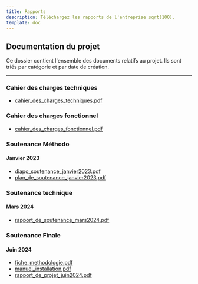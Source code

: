 ```yaml
---
title: Rapports
description: Téléchargez les rapports de l'entreprise sqrt(100).
template: doc
---
```




## Documentation du projet

Ce dossier contient l'ensemble des documents relatifs au projet. Ils sont triés par catégorie et par date de création.

***

### Cahier des charges techniques

* [cahier_des_charges_techniques.pdf](https://github.com/jean-voila/sqrt100/blob/7fcce5d87dc61cc3332626af5002ea1980953265/Fichiers/CDCT/cahier_des_charges_techniques.pdf)

### Cahier des charges fonctionnel

* [cahier_des_charges_fonctionnel.pdf](https://github.com/jean-voila/sqrt100/blob/7fcce5d87dc61cc3332626af5002ea1980953265/Fichiers/CDCF/cahier_des_charges_fonctionnel.pdf)

### Soutenance Méthodo
#### Janvier 2023

* [diapo_soutenance_janvier2023.pdf](https://github.com/jean-voila/sqrt100/blob/7fcce5d87dc61cc3332626af5002ea1980953265/Fichiers/SOUTENANCE_METHODO_janvier2023/diapo_soutenance_janvier2023.pdf)
* [plan_de_soutenance_janvier2023.pdf](https://github.com/jean-voila/sqrt100/blob/7fcce5d87dc61cc3332626af5002ea1980953265/Fichiers/SOUTENANCE_METHODO_janvier2023/plan_de_soutenance_janvier2023.pdf)

### Soutenance technique
#### Mars 2024

* [rapport_de_soutenance_mars2024.pdf](https://github.com/jean-voila/sqrt100/blob/7fcce5d87dc61cc3332626af5002ea1980953265/Fichiers/SOUTENANCE_TECHNIQUE_mars2024/rapport_de_soutenance_mars2024.pdf)

### Soutenance Finale
#### Juin 2024

* [fiche_methodologie.pdf](https://github.com/jean-voila/sqrt100/blob/7fcce5d87dc61cc3332626af5002ea1980953265/Fichiers/SOUTENANCE_FINALE_juin2024/fiche_methodologie.pdf)
* [manuel_installation.pdf](https://github.com/jean-voila/sqrt100/blob/7fcce5d87dc61cc3332626af5002ea1980953265/Fichiers/SOUTENANCE_FINALE_juin2024/manuel_installation.pdf)
* [rapport_de_projet_juin2024.pdf](https://github.com/jean-voila/sqrt100/blob/7fcce5d87dc61cc3332626af5002ea1980953265/Fichiers/SOUTENANCE_FINALE_juin2024/rapport_de_projet_juin2024.pdf)